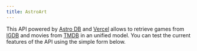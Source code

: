 ```yaml
---
title: AstroArt
---
```


This API powered by [Astro DB](https://astro.build/db/) and [Vercel](https://vercel.com/) allows to retrieve games from [IGDB](https://www.igdb.com/) and movies from [TMDB](https://www.themoviedb.org/) in an unified model. You can test the current features of the API using the simple form below.
